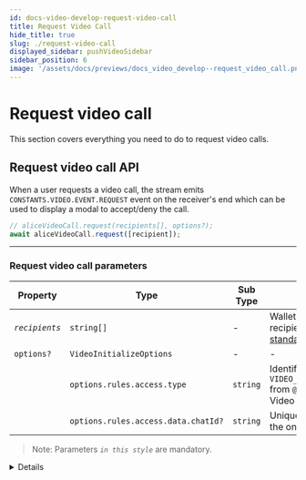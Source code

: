 ```yaml
---
id: docs-video-develop-request-video-call
title: Request Video Call
hide_title: true
slug: ./request-video-call
displayed_sidebar: pushVideoSidebar
sidebar_position: 6
image: '/assets/docs/previews/docs_video_develop--request_video_call.png'
---
```


# Request video call

This section covers everything you need to do to request video calls.

<head>
  <title>Request Video Call | Push Video | Push Documentation</title>
</head>

## Request video call API

When a user requests a video call, the stream emits `CONSTANTS.VIDEO.EVENT.REQUEST` event on the receiver's end which can be used to display a modal to accept/deny the call.

```typescript
// aliceVideoCall.request(recipients[], options?);
await aliceVideoCall.request([recipient]);
```

---

### Request video call parameters

| Property       | Type                                | Sub Type | Description                                                                                                                                                                         |
| -------------- | ----------------------------------- | -------- | ----------------------------------------------------------------------------------------------------------------------------------------------------------------------------------- |
| _`recipients`_ | `string[]`                          | -        | Wallet address or addresses of the recipient(s). Number of different [wallet standards](/docs/chat/supported-wallet-standards 'Push Chat support wallet standards') are suppported. |
| `options?`     | `VideoInitializeOptions`            | -        | -                                                                                                                                                                                   |
|                | `options.rules.access.type`         | `string` | Identifier for Push Video or Space. We use `VIDEO_NOTIFICATION_ACCESS_TYPE.PUSH_CHAT` from `@pushprotocol/restapi` here for Push Video                                              |
|                | `options.rules.access.data.chatId?` | `string` | Unique identifier for every push chat, here, the one between the alice and the bob                                                                                                  |

> Note: Parameters _`in this style`_ are mandatory.

<Details summary='Expected response'>200 OK</Details>
